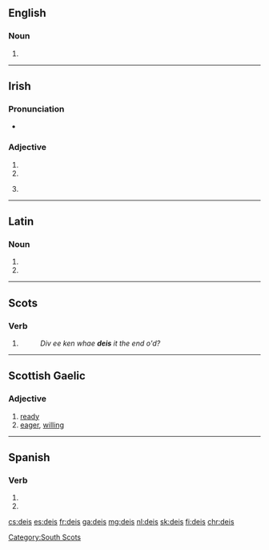 ==English==

===Noun===
{{en-noun|?}}

# {{alternative form of|dais|lang=en}}

{{Webster 1913}}

----
==Irish==

===Pronunciation===
* {{IPA|[ˈdʲɛʃ]|lang=ga}}

===Adjective===
{{head|ga|adjective form}}

# {{inflection of|deas||voc|m|s|gloss=right (opposite of left)|lang=ga}}
# {{inflection of|deas||gen|m|s|gloss=right (opposite of left)|lang=ga}}
# {{context|archaic|lang=ga}} {{inflection of|deas||dat|f|s|gloss=right (opposite of left)|lang=ga}}

----

==Latin==

===Noun===
{{la-noun-form|deīs}}

# {{inflection of|deus||dat|p|lang=la}}
# {{inflection of|deus||abl|p|lang=la}}

----

==Scots==

===Verb===
{{head|sco|verb form}}

# {{sco-third-person singular of|dei}}
#: ''Div ee ken whae '''deis''' it the end o'd?''

----

==Scottish Gaelic==

===Adjective===
{{head|gd|adjective}}

# [[ready]]
# [[eager]], [[willing]]

----

==Spanish==

===Verb===
{{es-verb-form}}

# {{es-verb form of|mood=subj|tense=pres|num=p|pers=2|formal=n|ending=ar|dar}}
# {{es-verb form of|mood=imp|num=p|pers=2|formal=n|sense=-|ending=ar|dar}}

[[Category:South Scots]]

[[cs:deis]]
[[es:deis]]
[[fr:deis]]
[[ga:deis]]
[[mg:deis]]
[[nl:deis]]
[[sk:deis]]
[[fi:deis]]
[[chr:deis]]